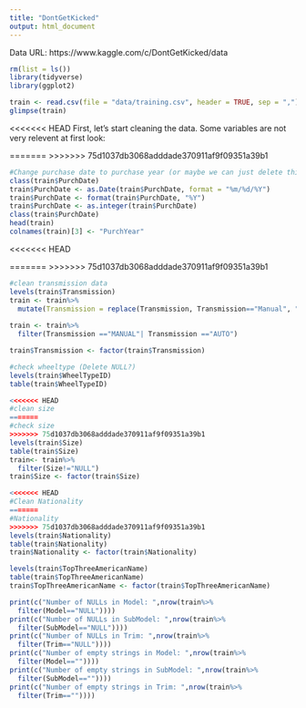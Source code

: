 ```yaml
---
title: "DontGetKicked"
output: html_document
---
```


Data URL:  https://www.kaggle.com/c/DontGetKicked/data


```r
rm(list = ls())
library(tidyverse)
library(ggplot2)
```

```r
train <- read.csv(file = "data/training.csv", header = TRUE, sep = ",")
glimpse(train)
```

<<<<<<< HEAD
First, let's start cleaning the data.
Some variables are not very relevent at first look: 

=======
>>>>>>> 75d1037db3068adddade370911af9f09351a39b1
```r
#Change purchase date to purchase year (or maybe we can just delete this variable)
class(train$PurchDate)
train$PurchDate <- as.Date(train$PurchDate, format = "%m/%d/%Y")
train$PurchDate <- format(train$PurchDate, "%Y")
train$PurchDate <- as.integer(train$PurchDate)
class(train$PurchDate)
head(train)
colnames(train)[3] <- "PurchYear"

```



<<<<<<< HEAD

=======
>>>>>>> 75d1037db3068adddade370911af9f09351a39b1
```r
#clean transmission data
levels(train$Transmission)
train <- train%>%
  mutate(Transmission = replace(Transmission, Transmission=="Manual", "MANUAL"))
  
train <- train%>%
  filter(Transmission =="MANUAL"| Transmission =="AUTO")

train$Transmission <- factor(train$Transmission)
```

```r
#check wheeltype (Delete NULL?)
levels(train$WheelTypeID)
table(train$WheelTypeID)

```

```r
<<<<<<< HEAD
#clean size
=======
#check size
>>>>>>> 75d1037db3068adddade370911af9f09351a39b1
levels(train$Size)
table(train$Size)
train<- train%>%
  filter(Size!="NULL")
train$Size <- factor(train$Size)
```


```r
<<<<<<< HEAD
#Clean Nationality
=======
#Nationality
>>>>>>> 75d1037db3068adddade370911af9f09351a39b1
levels(train$Nationality)
table(train$Nationality)
train$Nationality <- factor(train$Nationality)
```

```r
levels(train$TopThreeAmericanName)
table(train$TopThreeAmericanName)
train$TopThreeAmericanName <- factor(train$TopThreeAmericanName)
```

```r
print(c("Number of NULLs in Model: ",nrow(train%>%
  filter(Model=="NULL"))))
print(c("Number of NULLs in SubModel: ",nrow(train%>%
  filter(SubModel=="NULL"))))
print(c("Number of NULLs in Trim: ",nrow(train%>%
  filter(Trim=="NULL"))))
print(c("Number of empty strings in Model: ",nrow(train%>%
  filter(Model==""))))
print(c("Number of empty strings in SubModel: ",nrow(train%>%
  filter(SubModel==""))))
print(c("Number of empty strings in Trim: ",nrow(train%>%
  filter(Trim==""))))

```

